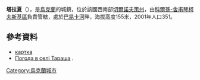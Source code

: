 {{coord|49|20|50|N|31|7|11|E|scale:30000_region:UA|display=title}}

'''塔拉夏'''（{{lang-uk|Тараща}}），是[[烏克蘭|烏克蘭]]的城鎮，位於該國西南部[[切爾諾夫策州|切爾諾夫策州]]，由[[科爾孫-舍甫琴柯夫斯基區|科爾孫-舍甫琴柯夫斯基區]]負責管轄，處於[[巴昆卡河|巴昆卡河]]畔，海拔高度155米，2001年人口351。

==參考資料==
* [http://gska2.rada.gov.ua/pls/z7502/A005?rdat1=26.07.2009&rf7571=38008 картка]{{dead link|date=2017年12月 |bot=InternetArchiveBot |fix-attempted=yes }}
* [http://weather.in.ua/ua/cherkasskaja/25861 Погода в селі Тараща] {{Wayback|url=http://weather.in.ua/ua/cherkasskaja/25861 |date=20111221075623 }}.

{{Ukraine-geo-stub}}
[[Category:烏克蘭城市|Category:烏克蘭城市]]